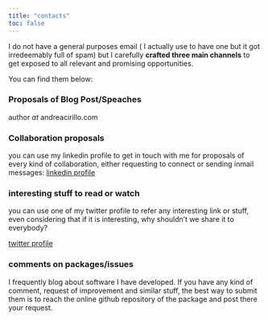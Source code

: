 ```yaml
---
title: "contacts"
toc: false
---
```


I do not have a general purposes email ( I actually use to have one but it got irredeemably full of spam) but I carefully **crafted three main channels** to get exposed to all relevant and promising opportunities. 

You can find them below:

### Proposals of Blog Post/Speaches

author _at_ andreacirillo.com

### Collaboration proposals

you can use my linkedin profile to get in touch with me for proposals of every kind of collaboration, either requesting to connect or sending inmail messages:
[linkedin profile](https://www.linkedin.com/in/cirilloandrea/)

### interesting stuff to read or watch

you can use one of my twitter profile to refer any interesting link or stuff, even considering that if it is interesting, why shouldn't we share it to everybody?

[twitter profile](https://twitter.com/AndreaCirilloAC)

### comments on packages/issues

I frequently blog about software I have developed. If you have any kind of comment, request of improvement and similar stuff, the best way to submit them is to reach the online github repository of the package and post there your request.
